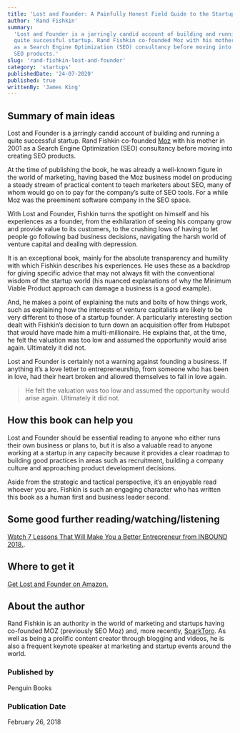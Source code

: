 ```yaml
---
title: 'Lost and Founder: A Painfully Honest Field Guide to the Startup World'
author: 'Rand Fishkin'
summary:
  'Lost and Founder is a jarringly candid account of building and running a
  quite successful startup. Rand Fishkin co-founded Moz with his mother in 2001
  as a Search Engine Optimization (SEO) consultancy before moving into creating
  SEO products.'
slug: 'rand-fishkin-lost-and-founder'
category: 'startups'
publishedDate: '24-07-2020'
published: true
writtenBy: 'James King'
---
```


## Summary of main ideas

Lost and Founder is a jarringly candid account of building and running a quite
successful startup. Rand Fishkin co-founded [Moz](https://moz.com/) with his
mother in 2001 as a Search Engine Optimization (SEO) consultancy before moving
into creating SEO products.

At the time of publishing the book, he was already a well-known figure in the
world of marketing, having based the Moz business model on producing a steady
stream of practical content to teach marketers about SEO, many of whom would go
on to pay for the company’s suite of SEO tools. For a while Moz was the
preeminent software company in the SEO space.

With Lost and Founder, Fishkin turns the spotlight on himself and his
experiences as a founder, from the exhilaration of seeing his company grow and
provide value to its customers, to the crushing lows of having to let people go
following bad business decisions, navigating the harsh world of venture capital
and dealing with depression.

It is an exceptional book, mainly for the absolute transparency and humility
with which Fishkin describes his experiences. He uses these as a backdrop for
giving specific advice that may not always fit with the conventional wisdom of
the startup world (his nuanced explanations of why the Minimum Viable Product
approach can damage a business is a good example).

And, he makes a point of explaining the nuts and bolts of how things work, such
as explaining how the interests of venture capitalists are likely to be very
different to those of a startup founder. A particularly interesting section
dealt with Fishkin’s decision to turn down an acquisition offer from Hubspot
that would have made him a multi-millionaire. He explains that, at the time, he
felt the valuation was too low and assumed the opportunity would arise again.
Ultimately it did not.

Lost and Founder is certainly not a warning against founding a business. If
anything it’s a love letter to entrepreneurship, from someone who has been in
love, had their heart broken and allowed themselves to fall in love again.

> He felt the valuation was too low and assumed the opportunity would arise
> again. Ultimately it did not.

## How this book can help you

Lost and Founder should be essential reading to anyone who either runs their own
business or plans to, but it is also a valuable read to anyone working at a
startup in any capacity because it provides a clear roadmap to building good
practices in areas such as recruitment, building a company culture and
approaching product development decisions.

Aside from the strategic and tactical perspective, it’s an enjoyable read
whoever you are. Fishkin is such an engaging character who has written this book
as a human first and business leader second.

## Some good further reading/watching/listening

[Watch 7 Lessons That Will Make You a Better Entrepreneur from INBOUND 2018.](https://www.youtube.com/watch?v=p8_aQXEErww).

## Where to get it

[Get Lost and Founder on Amazon.](https://www.amazon.com/Lost-Founder-Painfully-Honest-Startup/dp/0735213321/ref=sr_1_1?dchild=1&keywords=lost+and+founder&qid=1593417605&sr=8-1)

## About the author

Rand Fishkin is an authority in the world of marketing and startups having
co-founded MOZ (previously SEO Moz) and, more recently,
[SparkToro](https://sparktoro.com/). As well as being a prolific content creator
through blogging and videos, he is also a frequent keynote speaker at marketing
and startup events around the world.

### Published by

Penguin Books

### Publication Date

February 26, 2018
